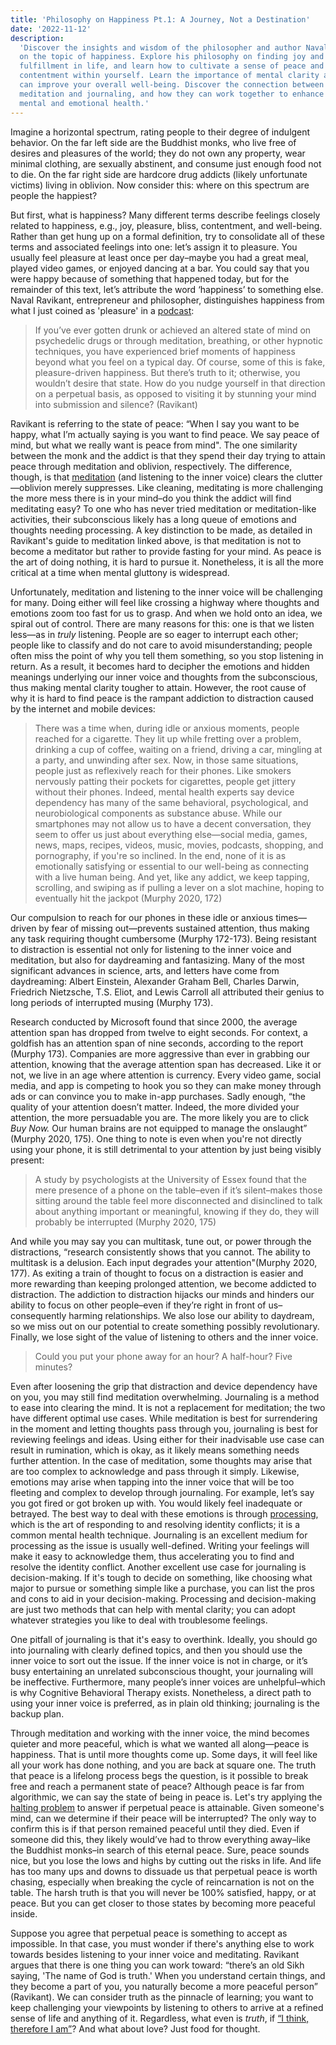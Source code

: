 ```yaml
---
title: 'Philosophy on Happiness Pt.1: A Journey, Not a Destination'
date: '2022-11-12'
description:
  'Discover the insights and wisdom of the philosopher and author Naval Ravikant
  on the topic of happiness. Explore his philosophy on finding joy and
  fulfillment in life, and learn how to cultivate a sense of peace and
  contentment within yourself. Learn the importance of mental clarity and how it
  can improve your overall well-being. Discover the connection between
  meditation and journaling, and how they can work together to enhance your
  mental and emotional health.'
---
```


Imagine a horizontal spectrum, rating people to their degree of indulgent
behavior. On the far left side are the Buddhist monks, who live free of desires
and pleasures of the world; they do not own any property, wear minimal clothing,
are sexually abstinent, and consume just enough food not to die. On the far
right side are hardcore drug addicts (likely unfortunate victims) living in
oblivion. Now consider this: where on this spectrum are people the happiest?

But first, what is happiness? Many different terms describe feelings closely
related to happiness, e.g., joy, pleasure, bliss, contentment, and well-being.
Rather than get hung up on a formal definition, try to consolidate all of these
terms and associated feelings into one: let’s assign it to pleasure. You usually
feel pleasure at least once per day–maybe you had a great meal, played video
games, or enjoyed dancing at a bar. You could say that you were happy because of
something that happened today, but for the remainder of this text, let’s
attribute the word ‘happiness’ to something else. Naval Ravikant, entrepreneur
and philosopher, distinguishes happiness from what I just coined as 'pleasure'
in a [podcast](https://nav.al/happiness):

> If you’ve ever gotten drunk or achieved an altered state of mind on
> psychedelic drugs or through meditation, breathing, or other hypnotic
> techniques, you have experienced brief moments of happiness beyond what you
> feel on a typical day. Of course, some of this is fake, pleasure-driven
> happiness. But there’s truth to it; otherwise, you wouldn’t desire that state.
> How do you nudge yourself in that direction on a perpetual basis, as opposed
> to visiting it by stunning your mind into submission and silence? (Ravikant)

Ravikant is referring to the state of peace: “When I say you want to be happy,
what I’m actually saying is you want to find peace. We say peace of mind, but
what we really want is peace from mind". The one similarity between the monk and
the addict is that they spend their day trying to attain peace through
meditation and oblivion, respectively. The difference, though, is that
[meditation](https://twitter.com/naval/status/1261481222359801856) (and
listening to the inner voice) clears the clutter—oblivion merely suppresses.
Like cleaning, meditating is more challenging the more mess there is in your
mind–do you think the addict will find meditating easy? To one who has never
tried meditation or meditation-like activities, their subconscious likely has a
long queue of emotions and thoughts needing processing. A key distinction to be
made, as detailed in Ravikant's guide to meditation linked above, is that
meditation is not to become a meditator but rather to provide fasting for your
mind. As peace is the art of doing nothing, it is hard to pursue it.
Nonetheless, it is all the more critical at a time when mental gluttony is
widespread.

Unfortunately, meditation and listening to the inner voice will be challenging
for many. Doing either will feel like crossing a highway where thoughts and
emotions zoom too fast for us to grasp. And when we hold onto an idea, we spiral
out of control. There are many reasons for this: one is that we listen less—as
in _truly_ listening. People are so eager to interrupt each other; people like
to classify and do not care to avoid misunderstanding; people often miss the
point of why you tell them something, so you stop listening in return. As a
result, it becomes hard to decipher the emotions and hidden meanings underlying
our inner voice and thoughts from the subconscious, thus making mental clarity
tougher to attain. However, the root cause of why it is hard to find peace is
the rampant addiction to distraction caused by the internet and mobile devices:

> There was a time when, during idle or anxious moments, people reached for a
> cigarette. They lit up while fretting over a problem, drinking a cup of
> coffee, waiting on a friend, driving a car, mingling at a party, and unwinding
> after sex. Now, in those same situations, people just as reflexively reach for
> their phones. Like smokers nervously patting their pockets for cigarettes,
> people get jittery without their phones. Indeed, mental health experts say
> device dependency has many of the same behavioral, psychological, and
> neurobiological components as substance abuse. While our smartphones may not
> allow us to have a decent conversation, they seem to offer us just about
> everything else—social media, games, news, maps, recipes, videos, music,
> movies, podcasts, shopping, and pornography, if you're so inclined. In the
> end, none of it is as emotionally satisfying or essential to our well-being as
> connecting with a live human being. And yet, like any addict, we keep tapping,
> scrolling, and swiping as if pulling a lever on a slot machine, hoping to
> eventually hit the jackpot (Murphy 2020, 172)

Our compulsion to reach for our phones in these idle or anxious times—driven by
fear of missing out—prevents sustained attention, thus making any task requiring
thought cumbersome (Murphy 172-173). Being resistant to distraction is essential
not only for listening to the inner voice and meditation, but also for
daydreaming and fantasizing. Many of the most significant advances in science,
arts, and letters have come from daydreaming: Albert Einstein, Alexander Graham
Bell, Charles Darwin, Friedrich Nietzsche, T.S. Eliot, and Lewis Carroll all
attributed their genius to long periods of interrupted musing (Murphy 173).

Research conducted by Microsoft found that since 2000, the average attention
span has dropped from twelve to eight seconds. For context, a goldfish has an
attention span of nine seconds, according to the report (Murphy 173). Companies
are more aggressive than ever in grabbing our attention, knowing that the
average attention span has decreased. Like it or not, we live in an age where
attention is currency. Every video game, social media, and app is competing to
hook you so they can make money through ads or can convince you to make in-app
purchases. Sadly enough, “the quality of your attention doesn’t matter. Indeed,
the more divided your attention, the more persuadable you are. The more likely
you are to click _Buy Now._ Our human brains are not equipped to manage the
onslaught” (Murphy 2020, 175). One thing to note is even when you're not
directly using your phone, it is still detrimental to your attention by just
being visibly present:

> A study by psychologists at the University of Essex found that the mere
> presence of a phone on the table–even if it’s silent–makes those sitting
> around the table feel more disconnected and disinclined to talk about anything
> important or meaningful, knowing if they do, they will probably be interrupted
> (Murphy 2020, 175)

And while you may say you can multitask, tune out, or power through the
distractions, “research consistently shows that you cannot. The ability to
multitask is a delusion. Each input degrades your attention"(Murphy 2020, 177).
As exiting a train of thought to focus on a distraction is easier and more
rewarding than keeping prolonged attention, we become addicted to distraction.
The addiction to distraction hijacks our minds and hinders our ability to focus
on other people–even if they’re right in front of us–consequently harming
relationships. We also lose our ability to daydream, so we miss out on our
potential to create something possibly revolutionary. Finally, we lose sight of
the value of listening to others and the inner voice.

> Could you put your phone away for an hour? A half-hour? Five minutes?

Even after loosening the grip that distraction and device dependency have on
you, you may still find meditation overwhelming. Journaling is a method to ease
into clearing the mind. It is not a replacement for meditation; the two have
different optimal use cases. While meditation is best for surrendering in the
moment and letting thoughts pass through you, journaling is best for reviewing
feelings and ideas. Using either for their inadvisable use case can result in
rumination, which is okay, as it likely means something needs further attention.
In the case of meditation, some thoughts may arise that are too complex to
acknowledge and pass through it simply. Likewise, emotions may arise when
tapping into the inner voice that will be too fleeting and complex to develop
through journaling. For example, let’s say you got fired or got broken up with.
You would likely feel inadequate or betrayed. The best way to deal with these
emotions is through [processing](https://youtu.be/_tLxPkbXkEc), which is the art
of responding to and resolving identity conflicts; it is a common mental health
technique. Journaling is an excellent medium for processing as the issue is
usually well-defined. Writing your feelings will make it easy to acknowledge
them, thus accelerating you to find and resolve the identity conflict. Another
excellent use case for journaling is decision-making. If it's tough to decide on
something, like choosing what major to pursue or something simple like a
purchase, you can list the pros and cons to aid in your decision-making.
Processing and decision-making are just two methods that can help with mental
clarity; you can adopt whatever strategies you like to deal with troublesome
feelings.

One pitfall of journaling is that it's easy to overthink. Ideally, you should go
into journaling with clearly defined topics, and then you should use the inner
voice to sort out the issue. If the inner voice is not in charge, or it’s busy
entertaining an unrelated subconscious thought, your journaling will be
ineffective. Furthermore, many people’s inner voices are unhelpful–which is why
Cognitive Behavioral Therapy exists. Nonetheless, a direct path to using your
inner voice is preferred, as in plain old thinking; journaling is the backup
plan.

Through meditation and working with the inner voice, the mind becomes quieter
and more peaceful, which is what we wanted all along—peace is happiness. That is
until more thoughts come up. Some days, it will feel like all your work has done
nothing, and you are back at square one. The truth that peace is a lifelong
process begs the question, is it possible to break free and reach a permanent
state of peace? Although peace is far from algorithmic, we can say the state of
being in peace is. Let's try applying the
[halting problem](https://en.wikipedia.org/wiki/Halting_problem) to answer if
perpetual peace is attainable. Given someone's mind, can we determine if their
peace will be interrupted? The only way to confirm this is if that person
remained peaceful until they died. Even if someone did this, they likely
would’ve had to throw everything away–like the Buddhist monks–in search of this
eternal peace. Sure, peace sounds nice, but you lose the lows and highs by
cutting out the risks in life. And life has too many ups and downs to dissuade
us that perpetual peace is worth chasing, especially when breaking the cycle of
reincarnation is not on the table. The harsh truth is that you will never be
100% satisfied, happy, or at peace. But you can get closer to those states by
becoming more peaceful inside.

Suppose you agree that perpetual peace is something to accept as impossible. In
that case, you must wonder if there's anything else to work towards besides
listening to your inner voice and meditating. Ravikant argues that there is one
thing you can work toward: “there’s an old Sikh saying, 'The name of God is
truth.' When you understand certain things, and they become a part of you, you
naturally become a more peaceful person” (Ravikant). We can consider truth as
the pinnacle of learning; you want to keep challenging your viewpoints by
listening to others to arrive at a refined sense of life and anything of it.
Regardless, what even is _truth_, if
[“I think, therefore I am”](https://en.wikipedia.org/wiki/Cogito,_ergo_sum)? And
what about love? Just food for thought.
